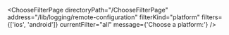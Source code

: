 

<ChooseFilterPage
  directoryPath="/ChooseFilterPage"
  address="/lib/logging/remote-configuration"
  filterKind="platform"
  filters={['ios', 'android']}
  currentFilter="all"
  message={'Choose a platform:'}
/>
